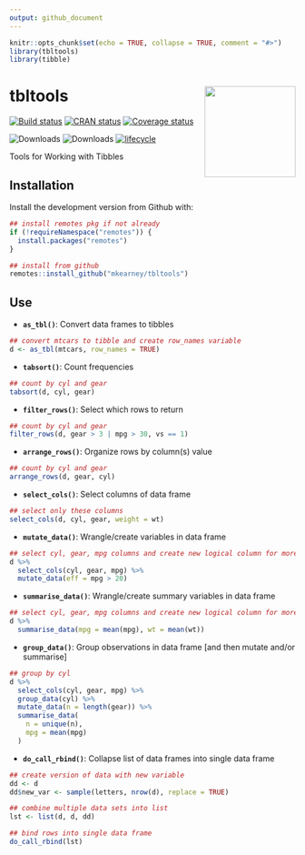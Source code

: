 ```yaml
---
output: github_document
---
```


<!-- README.md is generated from README.Rmd. Please edit that file -->

```r
knitr::opts_chunk$set(echo = TRUE, collapse = TRUE, comment = "#>")
library(tbltools)
library(tibble)
```
# tbltools <img src="man/figures/logo.png" width="160px" align="right" />

[![Build status](https://travis-ci.org/mkearney/tbltools.svg?branch=master)](https://travis-ci.org/mkearney/tbltools)
[![CRAN status](https://www.r-pkg.org/badges/version/tbltools)](https://cran.r-project.org/package=tbltools)
[![Coverage status](https://codecov.io/gh/mkearney/tbltools/branch/master/graph/badge.svg)](https://codecov.io/github/mkearney/tbltools?branch=master)

![Downloads](https://cranlogs.r-pkg.org/badges/tbltools)
![Downloads](https://cranlogs.r-pkg.org/badges/grand-total/tbltools)
[![lifecycle](https://img.shields.io/badge/lifecycle-experimental-orange.svg)](https://www.tidyverse.org/lifecycle/#experimental)

Tools for Working with Tibbles

## Installation

Install the development version from Github with:

```r
## install remotes pkg if not already
if (!requireNamespace("remotes")) {
  install.packages("remotes")
}

## install from github
remotes::install_github("mkearney/tbltools")
```

## Use

+ **`as_tbl()`**: Convert data frames to tibbles

```r
## convert mtcars to tibble and create row_names variable
d <- as_tbl(mtcars, row_names = TRUE)
```

+ **`tabsort()`**: Count frequencies

```r
## count by cyl and gear
tabsort(d, cyl, gear)
```

+ **`filter_rows()`**: Select which rows to return

```r
## count by cyl and gear
filter_rows(d, gear > 3 | mpg > 30, vs == 1)
```


+ **`arrange_rows()`**: Organize rows by column(s) value

```r
## count by cyl and gear
arrange_rows(d, gear, cyl)
```

+ **`select_cols()`**: Select columns of data frame

```r
## select only these columns
select_cols(d, cyl, gear, weight = wt)
```

+ **`mutate_data()`**: Wrangle/create variables in data frame

```r
## select cyl, gear, mpg columns and create new logical column for more efficient cars
d %>%
  select_cols(cyl, gear, mpg) %>%
  mutate_data(eff = mpg > 20)
```


+ **`summarise_data()`**: Wrangle/create summary variables in data frame

```r
## select cyl, gear, mpg columns and create new logical column for more efficient cars
d %>%
  summarise_data(mpg = mean(mpg), wt = mean(wt))
```

+ **`group_data()`**: Group observations in data frame [and then mutate and/or summarise]

```r
## group by cyl
d %>%
  select_cols(cyl, gear, mpg) %>%
  group_data(cyl) %>%
  mutate_data(n = length(gear)) %>%
  summarise_data(
    n = unique(n),
    mpg = mean(mpg)
  )
```

+ **`do_call_rbind()`**: Collapse list of data frames into single data frame

```r
## create version of data with new variable
dd <- d
dd$new_var <- sample(letters, nrow(d), replace = TRUE)

## combine multiple data sets into list
lst <- list(d, d, dd)

## bind rows into single data frame
do_call_rbind(lst)
```

